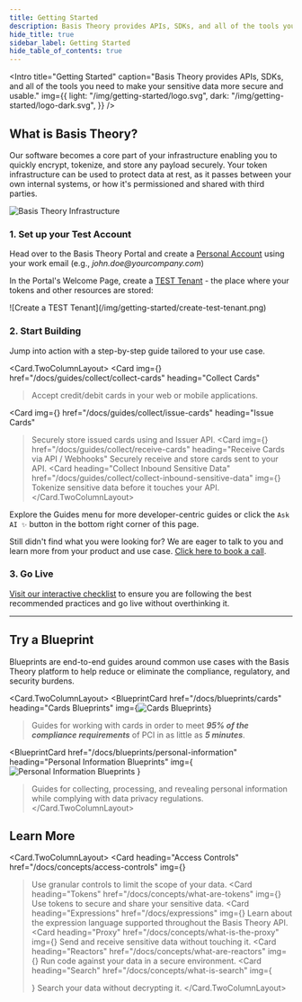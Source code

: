 ```yaml
---
title: Getting Started
description: Basis Theory provides APIs, SDKs, and all of the tools you need to make your sensitive data more secure and usable.
hide_title: true
sidebar_label: Getting Started
hide_table_of_contents: true
---
```




<Intro
  title="Getting Started"
  caption="Basis Theory provides APIs, SDKs, and all of the tools you need to make your sensitive data more secure and usable."
  img={{
    light: "/img/getting-started/logo.svg",
    dark: "/img/getting-started/logo-dark.svg",
  }}
/>

## What is Basis Theory?

Our software becomes a core part of your infrastructure enabling you to quickly encrypt, tokenize, and store any payload securely. Your token infrastructure can be used to protect data at rest, as it passes between your own internal systems, or how it's permissioned and shared with third parties.

![Basis Theory Infrastructure](/img/getting-started/infrastructure.jpg)

### 1. Set up your Test Account

Head over to the Basis Theory Portal and create a [Personal Account](/docs/concepts/access-controls#basis-theory-account) using your work email (e.g., _john.doe@<span>yourcompany.com</span>_)

<AuthButtons />

In the Portal's Welcome Page, create a [TEST Tenant](/docs/concepts/access-controls#what-are-tenants) - the place where your tokens and other resources are stored:

<div style={{textAlign: 'center'}}>
![Create a TEST Tenant](/img/getting-started/create-test-tenant.png)
</div>

### 2. Start Building

Jump into action with a step-by-step guide tailored to your use case.

<Card.TwoColumnLayout>
  <Card
    img={<CollectCards />}
    href="/docs/guides/collect/collect-cards"
    heading="Collect Cards"
  >Accept credit/debit cards in your web or mobile applications.</Card>

  <Card
    img={<IssueCards />}
    href="/docs/guides/collect/issue-cards"
    heading="Issue Cards"
  >Securely store issued cards using and Issuer API.</Card>
  <Card
    img={<ReceiveCards />}
    href="/docs/guides/collect/receive-cards"
    heading="Receive Cards via API / Webhooks"
  >Securely receive and store cards sent to your API.</Card>
  <Card
    heading="Collect Inbound Sensitive Data"
    href="/docs/guides/collect/collect-inbound-sensitive-data"
    img={<Collect width="48" height="48" />}
  >Tokenize sensitive data before it touches your API.</Card>
</Card.TwoColumnLayout>

Explore the Guides menu for more developer-centric guides or click the `Ask AI ✨` button in the bottom right corner of this page.

<Alert>Still didn't find what you were looking for? We are eager to talk to you and learn more from your product and use case. [Click here to book a call](https://basistheory.com/contact).</Alert>

### 3. Go Live

[Visit our interactive checklist](/docs/guides/production-checklist) to ensure you are following the best recommended practices and go live without overthinking it.

---

## Try a Blueprint

Blueprints are end-to-end guides around common use cases with the Basis Theory platform to help reduce or eliminate the compliance, regulatory, and security burdens.

<Card.TwoColumnLayout>
  <BlueprintCard
    href="/docs/blueprints/cards"
    heading="Cards Blueprints"
    img={<img src={CardBlueprint} alt="Cards Blueprints" />}
  >Guides for working with cards in order to meet <strong><i>95% of the compliance requirements</i></strong> of PCI in as little as <strong><i>5 minutes</i></strong>.</BlueprintCard>

  <BlueprintCard
    href="/docs/blueprints/personal-information"
    heading="Personal Information Blueprints"
    img={<img src={PersonalInformationBlueprint} alt="Personal Information Blueprints" />
    }
  >Guides for collecting, processing, and revealing personal information while complying with data privacy regulations.</BlueprintCard>
</Card.TwoColumnLayout>

## Learn More

<Card.TwoColumnLayout>
  <Card
    heading="Access Controls"
    href="/docs/concepts/access-controls"
    img={<AccessControls width="48" height="48" />}
  >Use granular controls to limit the scope of your data.</Card>
  <Card
    heading="Tokens"
    href="/docs/concepts/what-are-tokens"
    img={<Tokens width="48" height="48" />}
  >Use tokens to secure and share your sensitive data.</Card>
  <Card
    heading="Expressions"
    href="/docs/expressions"
    img={<Expressions width="48" height="48" />}
  >Learn about the expression language supported throughout the Basis Theory API.</Card>
  <Card
    heading="Proxy"
    href="/docs/concepts/what-is-the-proxy"
    img={<Proxy width="48" height="48" />}
  >Send and receive sensitive data without touching it.</Card>
  <Card
    heading="Reactors"
    href="/docs/concepts/what-are-reactors"
    img={<Reactors width="48" height="48" />}
  >Run code against your data in a secure environment.</Card>
  <Card
    heading="Search"
    href="/docs/concepts/what-is-search"
    img={<Search width="48" height="48" />}
  >Search your data without decrypting it.</Card>
</Card.TwoColumnLayout>

